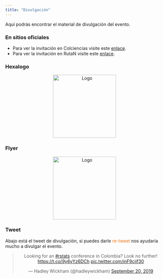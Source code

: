 ```yaml
---
title: "Divulgación"
---
```

Aquí podrás encontrar el material de divulgación del evento.

### En sitios oficiales
- Para ver la invitación en Colciencias visite este [enlace](https://www.colciencias.gov.co/evento/rday-medellin).
- Para ver la invitación en RutaN visite este [enlace](https://www.rutanmedellin.org/es/eventos/eventos-ct-i/rday-medellin).


### Hexalogo

<center>
<img src="imagenes/hexalogo.jpg" alt="Logo" width="200" height="200">
</center>


### Flyer

<center>
<img src="imagenes/Flyer1.jpg" alt="Logo" width="200" height="200">
</center>

### Tweet
Abajo está el tweet de divulgación, si puedes darle <font color="#EA7315">re-tweet</font> nos ayudaría mucho a divulgar el evento.


<center>
<blockquote class="twitter-tweet"><p lang="en" dir="ltr">Looking for an <a href="https://twitter.com/hashtag/rstats?src=hash&amp;ref_src=twsrc%5Etfw">#rstats</a> conference in Colombia? Look no further! <a href="https://t.co/9y6yYz6DCh">https://t.co/9y6yYz6DCh</a> <a href="https://t.co/inF9ciif30">pic.twitter.com/inF9ciif30</a></p>&mdash; Hadley Wickham (@hadleywickham) <a href="https://twitter.com/hadleywickham/status/1175142455823540224?ref_src=twsrc%5Etfw">September 20, 2019</a></blockquote> <script async src="https://platform.twitter.com/widgets.js" charset="utf-8"></script>
</center>

